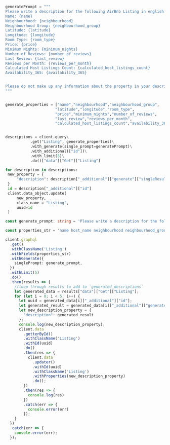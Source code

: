 
<Tabs groupId="languages">
<TabItem value="py" label="Python">

```python
generatePrompt = """
Please write a description for the following AirBnb Listing in english:
Name: {name}
Neighbourhood: {neighbourhood}
Neighbourhood Group: {neighbourhood_group}
Latitude: {latitude}
Longitude: {longitude}
Room Type: {room_type}
Price: {price}
Minimum Nights: {minimum_nights}
Number of Reviews: {number_of_reviews}
Last Review: {last_review}
Reviews per Month: {reviews_per_month}
Calculated Host Listings Count: {calculated_host_listings_count}
Availability_365: {availability_365}


Please do not make up any information about the property in your description.
"""


generate_properties = ["name","neighbourhood","neighbourhood_group",
                      "latitude","longitude","room_type",
                      "price","minimum_nights","number_of_reviews",
                      "last_review","reviews_per_month",
                      "calculated_host_listings_count","availability_365"]


descriptions = client.query\
           .get("Listing", generate_properties)\
           .with_generate(single_prompt=generatePrompt)\
           .with_additional(["id"])\
           .with_limit(5)\
           .do()["data"]["Get"]["Listing"]

for description in descriptions:
 new_property = {
     "description": description["_additional"]["generate"]["singleResult"]
 }
 id = description["_additional"]["id"]
 client.data_object.update(
     new_property,
     class_name = "Listing",
     uuid=id
 )
```
</TabItem>

<TabItem value="ts" label="TypeScript">

```ts
const generate_prompt: string = 'Please write a description for the following AirBnB Listing in English. NAME: {name} HOST_NAME {host_name} NEIGHBOURHOOD {neighbourhood} NEIGHBOURHOOD_GROUP {neighbourhood_group} PRICE {price}. Please do not make up any information about the property in your description.';

const properties_str = 'name host_name neighbourhood neighbourhood_group price _additional{ id }';

client.graphql
  .get()
  .withClassName('Listing')
  .withFields(properties_str)
  .withGenerate({
    singlePrompt: generate_prompt,
  })
  .withLimit(5)
  .do()
  .then(results => {
    //loop through results to add to `generated_descriptions`
    let generated_data = results["data"]["Get"]["Listing"];
    for (let i = 0; i < 5; i++) {
      let uuid = generated_data[i]["_additional"]["id"];
      let generated_result = generated_data[i]["_additional"]["generate"]["singleResult"];
      let new_description_property = {
        "description": generated_result
      };
      console.log(new_description_property);
      client.data
        .getterById()
        .withClassName('Listing')
        .withId(uuid)
        .do()
        .then(res => {
          client.data
            .updater()
            .withId(uuid)
            .withClassName('Listing')
            .withProperties(new_description_property)
            .do();
        })
        .then(res => {
          console.log(res)
        })
        .catch(err => {
          console.error(err)
        });
    }
  })
  .catch(err => {
    console.error(err);
  });
```

</TabItem>
</Tabs>

